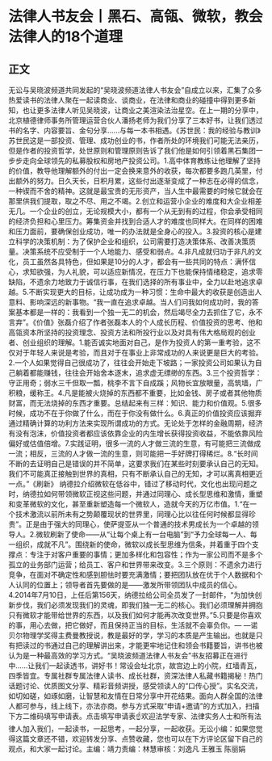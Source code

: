# 法律人书友会丨黑石、高瓴、微软，教会法律人的18个道理
## 正文
无讼与吴晓波频道共同发起的“吴晓波频道法律人书友会”自成立以来，汇集了众多热爱读书的法律人聚在一起读商业、谈商业，在法律和商业的碰撞中得到更多新知，也让更多法律人听见吴晓波，让商业之美渲染法治星空。在上一期的分享中，北京植德律师事务所管理运营合伙人潘扬老师为我们分享了三本好书，让我们透过书的名字、内容要旨、金句分享......与每一本书相遇。《苏世民：我的经验与教训》苏世民这是一部投资、管理、成功创业的书，作者所处的环境我们可能无法亲历，但是作者的投资哲学，处世原则和管理原则告诉了我们他是如何引领着黑石集团一步步走向全球领先的私募股权和房地产投资公司。1.高中体育教练让他理解了坚持的价值，教导他理解额外的付出一定会换来意外的收获，每次都要多跑几英里，付出额外的努力。日久天长，日积月累，这些付出逐渐变成了一种志在必得的信念，一种锲而不舍的精神。这就是最宝贵的无形资产，当人生中最需要的时候它就会在那里供我们提取，取之不尽、用之不竭。2.创立和运营小企业的难度和大企业相差无几。一个企业的创立，无论规模大小，都有一个从无到有的过程，你会承受相同的经济负担和心里压力。筹集资金并找到合适人才的难度也同样大。在同样的困难和压力面前，要确保创业成功，唯一的办法就是全身心的投入。3.投资的核心是建立科学的决策机制：为了保护企业和组织，公司需要打造决策体系、改善决策质量。决策系统不应受制于一个人地能力、感受和弱点。4.非凡成就归功于非凡的文化，员工虽然各具特色，但如果是10分的人才，都会有一些共同的特点：满怀信心，求知欲强，为人礼貌，可以适应新情况，在压力下也能保持情绪稳定，追求零缺陷，不遗余力地致力于诚信行事，在我们选择的所有事业中，全力以赴地追求卓越。5.不断实现更大的目标，让成功成为一种习惯：生命中最大的收获是创造出人意料、影响深远的新事物。“我一直在追求卓越。当人们问我如何成功时，我的答案基本都是一样的：我看到一个独一无二的机会，然后竭尽全力去抓住了它，永不言弃”。《价值》张磊介绍了作者张磊本人的个人成长历程、价值投资的思考、他和高瓴资本所坚持的投资理念、投资方法和所投行业以及对具有伟大格局观的创业者、创业组织的理解。1.能否诚实地面对自己，是作为投资人的第一重考验，这不仅对于年轻人来说是考验，而且对于在事业上非常成功的人来说更是巨大的考验。2.一个人如果觉得自己很成功了，往往会开始走下坡路；一家投资公司如果认为自己躺着都能赚钱，往往会开始舍本逐末，追求虚无缥缈的东西。3.三个投资哲学：守正用奇；弱水三千但取一瓢，桃李不言下自成蹊；风物长宜放眼量，高筑墙，广积粮，缓称王。4.凡是能被火烧掉的东西都不重要，比如金钱、房子或者其他物质财富，而无法烧掉的东西才重要。总结起来有三样：知识、能力和价值观。5.很多时候，成功不在于你做了什么，而在于你没有做什么。6.真正的价值投资应该掘弃通过精确计算的功利方法来实现所谓成功的方式。无论处于怎样的金融周期，经济有没有泡沫，价值投资者都应该依靠企业的内生增长获得投资收益，不能依靠风险偏好或估值倍增。7.实践证明，很多一流的人才做三流的生意，有可能把三流做成一流；相反，三流的人才做一流的生意，则可能把一手好牌打得稀烂。8.“长时间不断的去证明自己是错误的并不简单，这要求我们在某些时刻要承认自己的无知。我们不可能真正接触到世界的真相，只有不断承认自己的无知，才可以离真相更近一点。”《刷新》 纳德拉介绍微软在低谷中，错过了移动时代，文化也出现问题之时，纳德拉如何带领微软正视这些问题，并通过同理心、成长型思维和激情，重塑和变革微软的文化，甚至重新塑造每一个微软人，造就今天的万亿市值。1.“在一个技术激流以前所未有之势颠覆现状的世界里，同理心比以往任何时候都显得珍贵”。正是由于强大的同理心，使萨提亚从一个普通的技术男成长为一个卓越的领导人。2.微软刷新了使命——从“让每个桌上有一台电脑”到“予力全球每一人、每一组织，成就不凡”。围绕新的使命，微软以成长型思维为信条，并着重于四个支撑点：专注于对客户重要的事情；更加多样化和包容性；作为一家公司而不是多个孤立的业务部门运营；给员工、客户和世界带来改变。3.三个原则：不遗余力进行竞争，在面对不确定性和感到胆怯时要充满激情；要把团队放在优于个人数据和个人认同的位置上；领导者首先要做的是——激发所带领团队中成员的信心。4.2014年7月10日，上任后第156天，纳德拉给公司全员发了一封邮件，“为加快创新步伐，我们必须发现我们的灵魂，即我们独一无二的核心。我们必须理解并拥抱只有微软才能带给世界的东西，以及我们如何才能再次改变世界。”5.只要是你喜欢的事，用心去做，把它做好，而且保持正当的目标，生活就不会辜负你。— —诺贝尔物理学奖得主费曼教授说，教是最好的学，学习的本质是产生输出。也就是只有把读过的书通过自己的理解讲出来，才能更牢地记住和领会书籍要旨，讲书也被认为是一种最高效的学习方式。“吴晓波频道法律人书友会”书友招募正在进行中......让我们一起读透书，讲好书！常设会址北京，故宫边上的小院，红墙青瓦，四季皆宜。专属社群专属法律人读书、成长社群，资深法律人私藏书籍揭秘！热门话题讨论、优质图文分享、精彩音频讲授，感受领读人的“口传心授”。实名交流，如切如磋，如琢如磨，让智慧和友情在日常分享中开花结果。面向人群全国的法律人都可参与，线上线下，亦法亦商。参与方式采取“申请+邀请”的方式加入，扫描下方二维码填写申请表。点击填写申请表☝欢迎法学专家、法律实务人士和所有法律人加入我们，一起读书，一起思考，一起分享，一起收获。无讼小编：如果您觉得这篇文章还不错，欢迎转发分享、点赞收藏，您也可以在下方评论区留下自己的观点，和大家一起讨论。主编：靖力责编：林慧审核：刘逸凡 王雅玉 陈丽娟